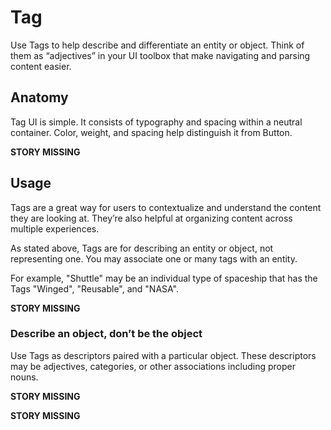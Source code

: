 # Tag

Use Tags to help describe and differentiate an entity or object. Think of them as “adjectives” in your UI toolbox that make navigating and parsing content easier.

## Anatomy

Tag UI is simple. It consists of typography and spacing within a neutral container. Color, weight, and spacing help distinguish it from Button.

**STORY MISSING**

## Usage

Tags are a great way for users to contextualize and understand the content they are looking at. They’re also helpful at organizing content across multiple experiences.

As stated above, Tags are for describing an entity or object, not representing one. You may associate one or many tags with an entity.

For example, "Shuttle" may be an individual type of spaceship that has the Tags "Winged", "Reusable", and "NASA".

**STORY MISSING**

### Describe an object, don’t be the object

Use Tags as descriptors paired with a particular object. These descriptors may be adjectives, categories, or other associations including proper nouns.

**STORY MISSING**

**STORY MISSING**
